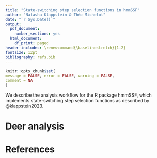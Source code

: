 ```yaml
---
title: "State-switching step selection functions in hmmSSF"
author: "Natasha Klappstein & Théo Michelot"
date: "`r Sys.Date()`"
output:
  pdf_document:
    number_sections: yes
  html_document:
    df_print: paged
header-includes: \renewcommand{\baselinestretch}{1.2}
fontsize: 12pt
bibliography: refs.bib
---
```


```r
knitr::opts_chunk$set(
message = FALSE, error = FALSE, warning = FALSE,
comment = NA
)
```

\tableofcontents

We describe the analysis workflow for the R package hmmSSF, which implements state-switching step selection functions as described by @klappstein2023.

# Deer analysis

# References
